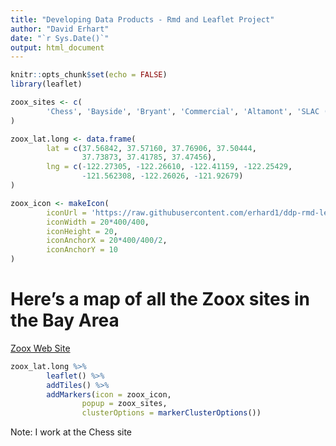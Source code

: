 ```yaml
---
title: "Developing Data Products - Rmd and Leaflet Project"
author: "David Erhart"
date: "`r Sys.Date()`"
output: html_document
---
```


```r
knitr::opts_chunk$set(echo = FALSE)
library(leaflet)
```

```r
zoox_sites <- c(
        'Chess', 'Bayside', 'Bryant', 'Commercial', 'Altamont', 'SLAC (Firehouse)', 'Kato'
)

zoox_lat.long <- data.frame(
        lat = c(37.56842, 37.57160, 37.76906, 37.50444,
                37.73873, 37.41785, 37.47456),
        lng = c(-122.27305, -122.26610, -122.41159, -122.25429,
                -121.562308, -122.26026, -121.92679)
)

zoox_icon <- makeIcon(
        iconUrl = 'https://raw.githubusercontent.com/erhard1/ddp-rmd-leaflet-project/main/zoox_rnd_logo.jpg',
        iconWidth = 20*400/400,
        iconHeight = 20,
        iconAnchorX = 20*400/400/2,
        iconAnchorY = 10
)
```

# Here's a map of all the Zoox sites in the Bay Area
[Zoox Web Site](https://zoox.com/)
```r
zoox_lat.long %>% 
        leaflet() %>% 
        addTiles() %>% 
        addMarkers(icon = zoox_icon,
                popup = zoox_sites,
                clusterOptions = markerClusterOptions())
```
Note: I work at the Chess site
